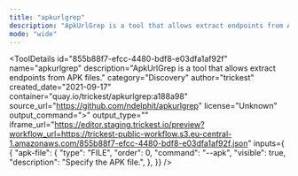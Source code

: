 ```yaml
---
title: "apkurlgrep"
description: "ApkUrlGrep is a tool that allows extract endpoints from APK files."
mode: "wide"
---
```



<ToolDetails
  id="855b88f7-efcc-4480-bdf8-e03dfa1af92f"
  name="apkurlgrep"
  description="ApkUrlGrep is a tool that allows extract endpoints from APK files."
  category="Discovery"
  author="trickest"
  created_date="2021-09-17"
  container="quay.io/trickest/apkurlgrep:a188a98"
  source_url="https://github.com/ndelphit/apkurlgrep"
  license="Unknown"
  output_command=">"
  output_type=""
  iframe_url="https://editor.staging.trickest.io/preview?workflow_url=https://trickest-public-workflow.s3.eu-central-1.amazonaws.com/855b88f7-efcc-4480-bdf8-e03dfa1af92f.json"
  inputs={ {
  "apk-file": {
    "type": "FILE",
    "order": 0,
    "command": "--apk",
    "visible": true,
    "description": "Specify the APK file.",
  },
}}
/>